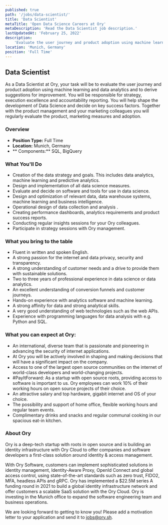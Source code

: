 ```yaml
---
published: true
path: '/jobs/data-scientist/'
title: 'Data Scientist'
metaTitle: 'Open Data Science Careers at Ory'
metaDescription: 'Read the Data Scientist job description.'
lastUpdatedAt: 'February 25, 2022'
description:
    'Evaluate the user journey and product adoption using machine learning and data analytics and to derive suggestions for improvement.'
location: 'Munich, Germany'
position: 'Full Time'
---
```



## Data Scientist 

<About />

As a Data Scientist at Ory, your task will be to evaluate the user journey and product adoption using machine learning and data analytics and to derive suggestions for improvement. You will be responsible for strategy, execution excellence and accountability reporting. You will help shape the development of Data Science and decide on key success factors. Together with the product management and your marketing colleagues you will regularly evaluate the product, marketing measures and adoption.

### Overview

- **Position Type:** Full Time
- **Location:** Munich, Germany
- ** Components:** SQL, BigQuery
### What You'll Do

- Creation of the data strategy and goals. This includes data analytics, machine learning and predictive analytics.
- Design and implementation of all data science measures.
- Evaluate and decide on software and tools for use in data science.
- Design and optimization of relevant data, data warehouse systems, machine learning and business intelligence.
- Operational design of data collection and analysis .
- Creating performance dashboards, analytics requirements and product success reports.
- Conducting regular insights sessions for your Ory colleagues.
- Participate in strategy sessions with Ory management.

### What you bring to the table

- Fluent in written and spoken English.
- A strong passion for the internet and data privacy, security and transparency.
- A strong understanding of customer needs and a drive to provide them with sustainable solutions.
- Two to three years of professional experience in data science or data analytics.
- An excellent understanding of conversion funnels and customer journeys.
- Hands-on experience with analytics software and machine learning.
- A strong affinity for data and strong analytical skills.
- A very good understanding of web technologies such as the web APIs.
- Experience with programming languages for data analysis with e.g. Python and SQL.

### What you can expect at Ory:
- An international, diverse team that is passionate and pioneering in advancing the security of internet applications.
- At Ory you will be actively involved in shaping and making decisions that will have a significant impact on the company.
- Access to one of the largest open source communities on the internet of world-class developers and world-changing projects.
- #PayItForward: As a startup with open source roots, providing access to software is important to us. Ory employees can work 10% of their working hours on open source projects of their choice.
- An attractive salary and top hardware, gigabit internet and OS of your choice.
- The possibility and support of home office, flexible working hours and regular team events.
- Complimentary drinks and snacks and regular communal cooking in our spacious eat-in kitchen.

### About Ory
Ory is a deep-tech startup with roots in open source and is building an identity infrastructure with Ory Cloud to offer companies and software developers a first-class solution around identity & access management.

With Ory Software, customers can implement sophisticated solutions in identity management, Identity-Aware Proxy, OpenId Connect and global access control, using state-of-the-art standards such as zero trust, FIDO2, MFA, headless APIs and gRPC.
Ory has implemented a $22.5M series A funding round in 2021 to build a global identity infrastructure network and offer customers a scalable SaaS solution with the Ory Cloud. Ory is investing in the Munich office to expand the software engineering team and business operations.

We are looking forward to getting to know you! Please add a motivation letter to your application and send it to [jobs@ory.sh](mailto:jobs@ory.sh).
